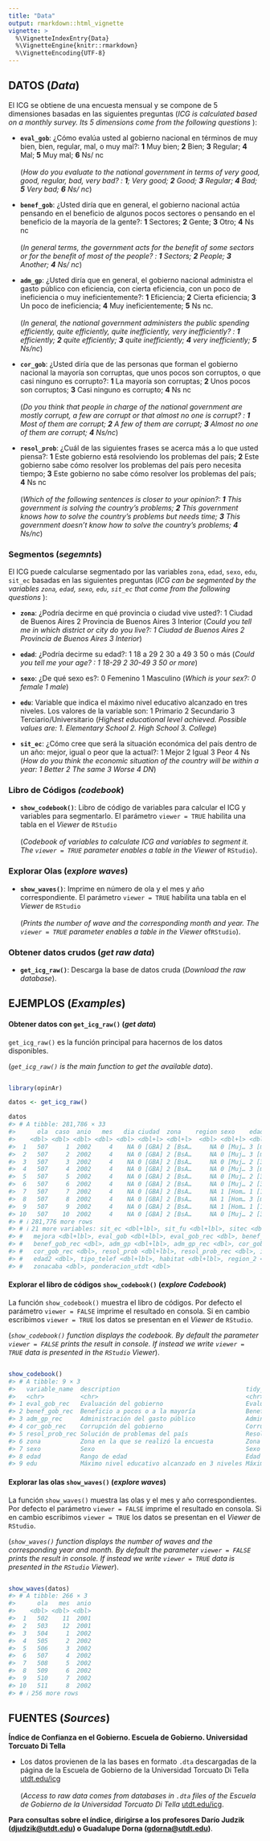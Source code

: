 ```yaml
---
title: "Data"
output: rmarkdown::html_vignette
vignette: >
  %\VignetteIndexEntry{Data}
  %\VignetteEngine{knitr::rmarkdown}
  %\VignetteEncoding{UTF-8}
---
```




## DATOS (*Data*)

El ICG se obtiene de una encuesta mensual y se compone de 5 dimensiones basadas en las siguientes preguntas (*ICG is calculated based on a monthly survey. Its 5 dimensions come from the following questions* ):

-   **`eval_gob`**: ¿Cómo evalúa usted al gobierno nacional en términos de muy bien, bien, regular, mal, o muy mal?: **1** Muy bien; **2** Bien; **3** Regular; **4** Mal; **5** Muy mal; **6** Ns/ nc\
    \
    (*How do you evaluate to the national government in terms of very good, good, regular, bad, very bad? : **1**; Very good; **2** Good; **3** Regular; **4** Bad; **5** Very bad; **6** Ns/ nc*)

-   **`benef_gob`**: ¿Usted diría que en general, el gobierno nacional actúa pensando en el beneficio de algunos pocos sectores o pensando en el beneficio de la mayoría de la gente?: **1** Sectores; **2** Gente; **3** Otro; **4** Ns nc\
    \
    (*In general terms, the government acts for the benefit of some sectors or for the benefit of most of the people? : **1** Sectors; **2** People; **3** Another; **4** Ns/ nc*)

-   **`adm_gp`**: ¿Usted diría que en general, el gobierno nacional administra el gasto público con eficiencia, con cierta eficiencia, con un poco de ineficiencia o muy ineficientemente?: **1** Eficiencia; **2** Cierta eficiencia; **3** Un poco de ineficiencia; **4** Muy ineficientemente; **5** Ns nc.\
    \
    (*In general, the national government administers the public spending efficiently, quite efficiently, quite inefficiently, very inefficiently? : **1** efficiently; **2** quite efficiently; **3** quite inefficiently; **4** very inefficiently; **5** Ns/nc*)

-   **`cor_gob`**: ¿Usted diría que de las personas que forman el gobierno nacional la mayoría son corruptas, que unos pocos son corruptos, o que casi ninguno es corrupto?: **1** La mayoría son corruptas; **2** Unos pocos son corruptos; **3** Casi ninguno es corrupto; **4** Ns nc\
    \
    (*Do you think that people in charge of the national government are mostly corrupt, a few are corrupt or that almost no one is corrupt? : **1** Most of them are corrupt; **2** A few of them are corrupt; **3** Almost no one of them are corrupt; **4** Ns/nc*)

-   **`resol_prob`**: ¿Cuál de las siguientes frases se acerca más a lo que usted piensa?: **1** Este gobierno está resolviendo los problemas del país; **2** Este gobierno sabe cómo resolver los problemas del país pero necesita tiempo; **3** Este gobierno no sabe cómo resolver los problemas del país; **4** Ns nc\
    \
    (*Which of the following sentences is closer to your opinion?: **1** This government is solving the country's problems; **2** This government knows how to solve the country's problems but needs time; **3** This government doesn't know how to solve the country's problems; **4** Ns/nc*)

### Segmentos (*segemnts*)

El ICG puede calcularse segmentado por las variables `zona`, `edad`, `sexo`, `edu`, `sit_ec` basadas en las siguientes preguntas (*ICG can be segmented by the variables `zona`, `edad`, `sexo`, `edu`, `sit_ec` that come from the following questions* ):

-   **`zona`**: ¿Podría decirme en qué provincia o ciudad vive usted?: 1 Ciudad de Buenos Aires 2 Provincia de Buenos Aires 3 Interior (*Could you tell me in which district or city do you live?: 1 Ciudad de Buenos Aires 2 Provincia de Buenos Aires 3 Interior*)

-   **`edad`**: ¿Podría decirme su edad?: 1 18 a 29 2 30 a 49 3 50 o más (*Could you tell me your age? : 1 18-29 2 30-49 3 50 or more*)

-   **`sexo`**: ¿De qué sexo es?: 0 Femenino 1 Masculino (*Which is your sex?: 0 female 1 male*)

-   **`edu`**: Variable que indica el máximo nivel educativo alcanzado en tres niveles. Los valores de la variable son: 1 Primario 2 Secundario 3 Terciario/Universitario (*Highest educational level achieved. Possible values are: 1. Elementary School 2. High School 3. College*)

-   **`sit_ec`**: ¿Cómo cree que será la situación económica del país dentro de un año: mejor, igual o peor que la actual?: 1 Mejor 2 Igual 3 Peor 4 Ns (*How do you think the economic situation of the country will be within a year: 1 Better 2 The same 3 Worse 4 DN*)

### Libro de Códigos *(codebook*)

-   **`show_codebook()`**: Libro de código de variables para calcular el ICG y variables para segmentarlo. El parámetro `viewer = TRUE` habilita una tabla en el *Viewer* de `RStudio`\
    \
    (*Codebook of variables to calculate ICG and variables to segment it. The `viewer = TRUE` parameter enables a table in the Viewer* of `RStudio`).

### Explorar Olas (*explore waves*)

-   **`show_waves()`**: Imprime en número de ola y el mes y año correspondiente. El parámetro `viewer = TRUE` habilita una tabla en el *Viewer* de `RStudio`\
    \
    (*Prints the number of wave and the corresponding month and year. The `viewer = TRUE` parameter enables a table in the Viewer* of`RStudio`).

### Obtener datos crudos (*get raw data*)

-   **`get_icg_raw()`**: Descarga la base de datos cruda (*Download the raw database*).

## EJEMPLOS (*Examples*)

#### Obtener datos con `get_icg_raw()` (*get data*)

`get_icg_raw()` es la función principal para hacernos de los datos disponibles.

(*`get_icg_raw()` is the main function to get the available data*).


```r

library(opinAr)

datos <- get_icg_raw()

datos
#> # A tibble: 281,786 × 33
#>      ola  caso  anio   mes   dia ciudad  zona    region sexo    edad    edu     educacion
#>    <dbl> <dbl> <dbl> <dbl> <dbl> <dbl+l> <dbl+l>  <dbl> <dbl+l> <dbl+l> <dbl+l> <dbl+lbl>
#>  1   507     1  2002     4    NA 0 [GBA] 2 [BsA…     NA 0 [Muj… 3 [más… 1 [Pri… 3 [PrimC…
#>  2   507     2  2002     4    NA 0 [GBA] 2 [BsA…     NA 0 [Muj… 3 [más… 3 [Ter… 7 [TercC…
#>  3   507     3  2002     4    NA 0 [GBA] 2 [BsA…     NA 0 [Muj… 2 [30a… 2 [Sec… 5 [Secun…
#>  4   507     4  2002     4    NA 0 [GBA] 2 [BsA…     NA 0 [Muj… 3 [más… 1 [Pri… 3 [PrimC…
#>  5   507     5  2002     4    NA 0 [GBA] 2 [BsA…     NA 0 [Muj… 2 [30a… 3 [Ter… 9 [UnivC…
#>  6   507     6  2002     4    NA 0 [GBA] 2 [BsA…     NA 0 [Muj… 2 [30a… 3 [Ter… 7 [TercC…
#>  7   507     7  2002     4    NA 0 [GBA] 2 [BsA…     NA 1 [Hom… 1 [18a… 3 [Ter… 8 [UnivI…
#>  8   507     8  2002     4    NA 0 [GBA] 2 [BsA…     NA 1 [Hom… 3 [más… 1 [Pri… 3 [PrimC…
#>  9   507     9  2002     4    NA 0 [GBA] 2 [BsA…     NA 1 [Hom… 1 [18a… 2 [Sec… 4 [Secun…
#> 10   507    10  2002     4    NA 0 [GBA] 2 [BsA…     NA 0 [Muj… 2 [30a… 3 [Ter… 7 [TercC…
#> # ℹ 281,776 more rows
#> # ℹ 21 more variables: sit_ec <dbl+lbl>, sit_fu <dbl+lbl>, sitec <dbl+lbl>,
#> #   mejora <dbl+lbl>, eval_gob <dbl+lbl>, eval_gob_rec <dbl>, benef_gob <dbl+lbl>,
#> #   benef_gob_rec <dbl>, adm_gp <dbl+lbl>, adm_gp_rec <dbl>, cor_gob <dbl+lbl>,
#> #   cor_gob_rec <dbl>, resol_prob <dbl+lbl>, resol_prob_rec <dbl>, icg <dbl>,
#> #   edad2 <dbl>, tipo_telef <dbl+lbl>, habitat <dbl+lbl>, region_2 <dbl+lbl>,
#> #   zonacaba <dbl>, ponderacion_utdt <dbl>
```

#### Explorar el libro de códigos `show_codebook()` (*explore Codebook*)

La función `show_codebook()` muestra el libro de códigos. Por defecto el parámetro `viewer = FALSE` imprime el resultado en consola. Si en cambio escribimos `viewer = TRUE` los datos se presentan en el *Viewer* de `RStudio`.

(*`show_codebook()` function displays the codebook. By default the parameter `viewer = FALSE` prints the result in console. If instead we write `viewer = TRUE` data is presented in the `RStudio` Viewer*).


```r

show_codebook()
#> # A tibble: 9 × 3
#>   variable_name  description                                   tidy_variable_name        
#>   <chr>          <chr>                                         <chr>                     
#> 1 eval_gob_rec   Evaluación del gobierno                       Evaluación del gobierno   
#> 2 benef_gob_rec  Beneficio a pocos o a la mayoría              Beneficios del gobierno   
#> 3 adm_gp_rec     Administración del gasto público              Administración del gasto …
#> 4 cor_gob_rec    Corrupción del gobierno                       Corrupción del gobierno   
#> 5 resol_prob_rec Solución de problemas del país                Resolución de problemas   
#> 6 zona           Zona en la que se realizó la encuesta         Zona                      
#> 7 sexo           Sexo                                          Sexo                      
#> 8 edad           Rango de edad                                 Edad                      
#> 9 edu            Máximo nivel educativo alcanzado en 3 niveles Máximo Nivel Educativo
```

#### Explorar las olas `show_waves()` (*explore waves*)

La función `show_waves()` muestra las olas y el mes y año correspondientes. Por defecto el parámetro `viewer = FALSE` imprime el resultado en consola. Si en cambio escribimos `viewer = TRUE` los datos se presentan en el *Viewer* de `RStudio`.

(*`show_waves()` function displays the number of waves and the corresponding year and month. By default the parameter `viewer = FALSE` prints the result in console. If instead we write `viewer = TRUE` data is presented in the `RStudio` Viewer*).


```r

show_waves(datos)
#> # A tibble: 266 × 3
#>      ola   mes  anio
#>    <dbl> <dbl> <dbl>
#>  1   502    11  2001
#>  2   503    12  2001
#>  3   504     1  2002
#>  4   505     2  2002
#>  5   506     3  2002
#>  6   507     4  2002
#>  7   508     5  2002
#>  8   509     6  2002
#>  9   510     7  2002
#> 10   511     8  2002
#> # ℹ 256 more rows
```

## FUENTES (*Sources*)

**Índice de Confianza en el Gobierno. Escuela de Gobierno. Universidad Torcuato Di Tella**

-   Los datos provienen de la las bases en formato `.dta` descargadas de la página de la Escuela de Gobierno de la Universidad Torcuato Di Tella [utdt.edu/icg](https://www.utdt.edu/icg)\
    \
    (*Access to raw data comes from databases in `.dta` files of the Escuela de Gobierno de la Universidad Torcuato Di Tella* [utdt.edu/icg](https://www.utdt.edu/icg).

**Para consultas sobre el índice, dirigirse a los profesores Darío Judzik ([djudzik@utdt.edu](mailto:djudzik@utdt.edu)) o Guadalupe Dorna ([gdorna@utdt.edu](mailto:gdorna@utdt.edu))**.


